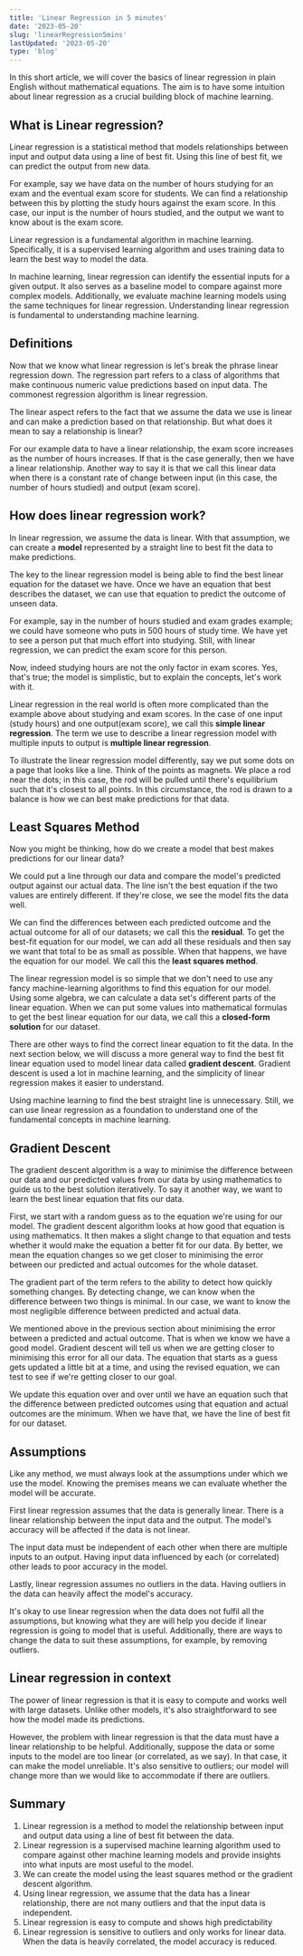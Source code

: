 ```yaml
---
title: 'Linear Regression in 5 minutes'
date: '2023-05-20'
slug: 'linearRegression5mins'
lastUpdated: '2023-05-20'
type: 'blog'
---
```


In this short article, we will cover the basics of linear regression in plain English without mathematical equations. The aim is to have some intuition about linear regression as a crucial building block of machine learning.

## What is Linear regression?

Linear regression is a statistical method that models relationships between input and output data using a line of best fit. Using this line of best fit, we can predict the output from new data.

For example, say we have data on the number of hours studying for an exam and the eventual exam score for students. We can find a relationship between this by plotting the study hours against the exam score. In this case, our input is the number of hours studied, and the output we want to know about is the exam score.

Linear regression is a fundamental algorithm in machine learning. Specifically, it is a supervised learning algorithm and uses training data to learn the best way to model the data.

In machine learning, linear regression can identify the essential inputs for a given output. It also serves as a baseline model to compare against more complex models. Additionally, we evaluate machine learning models using the same techniques for linear regression. Understanding linear regression is fundamental to understanding machine learning.

## Definitions

Now that we know what linear regression is let's break the phrase linear regression down. The regression part refers to a class of algorithms that make continuous numeric value predictions based on input data. The commonest regression algorithm is linear regression.

The linear aspect refers to the fact that we assume the data we use is linear and can make a prediction based on that relationship. But what does it mean to say a relationship is linear?

For our example data to have a linear relationship, the exam score increases as the number of hours increases. If that is the case generally, then we have a linear relationship. Another way to say it is that we call this linear data when there is a constant rate of change between input (in this case, the number of hours studied) and output (exam score).

## How does linear regression work?

In linear regression, we assume the data is linear. With that assumption, we can create a **model** represented by a straight line to best fit the data to make predictions.

The key to the linear regression model is being able to find the best linear equation for the dataset we have. Once we have an equation that best describes the dataset, we can use that equation to predict the outcome of unseen data.

For example, say in the number of hours studied and exam grades example; we could have someone who puts in 500 hours of study time. We have yet to see a person put that much effort into studying. Still, with linear regression, we can predict the exam score for this person.

Now, indeed studying hours are not the only factor in exam scores. Yes, that's true; the model is simplistic, but to explain the concepts, let's work with it.

Linear regression in the real world is often more complicated than the example above about studying and exam scores. In the case of one input (study hours) and one output(exam score), we call this **simple linear regression**. The term we use to describe a linear regression model with multiple inputs to output is **multiple linear regression**.

To illustrate the linear regression model differently, say we put some dots on a page that looks like a line. Think of the points as magnets. We place a rod near the dots; in this case, the rod will be pulled until there's equilibrium such that it's closest to all points. In this circumstance, the rod is drawn to a balance is how we can best make predictions for that data.

## Least Squares Method

Now you might be thinking, how do we create a model that best makes predictions for our linear data?

We could put a line through our data and compare the model's predicted output against our actual data. The line isn't the best equation if the two values are entirely different. If they're close, we see the model fits the data well.

We can find the differences between each predicted outcome and the actual outcome for all of our datasets; we call this the **residual**. To get the best-fit equation for our model, we can add all these residuals and then say we want that total to be as small as possible. When that happens, we have the equation for our model. We call this the **least squares method**.

The linear regression model is so simple that we don't need to use any fancy machine-learning algorithms to find this equation for our model. Using some algebra, we can calculate a data set's different parts of the linear equation. When we can put some values into mathematical formulas to get the best linear equation for our data, we call this a **closed-form solution** for our dataset.

There are other ways to find the correct linear equation to fit the data. In the next section below, we will discuss a more general way to find the best fit linear equation used to model linear data called **gradient descent**. Gradient descent is used a lot in machine learning, and the simplicity of linear regression makes it easier to understand.

Using machine learning to find the best straight line is unnecessary. Still, we can use linear regression as a foundation to understand one of the fundamental concepts in machine learning.

## Gradient Descent

The gradient descent algorithm is a way to minimise the difference between our data and our predicted values from our data by using mathematics to guide us to the best solution iteratively. To say it another way, we want to learn the best linear equation that fits our data.

First, we start with a random guess as to the equation we're using for our model. The gradient descent algorithm looks at how good that equation is using mathematics. It then makes a slight change to that equation and tests whether it would make the equation a better fit for our data. By better, we mean the equation changes so we get closer to minimising the error between our predicted and actual outcomes for the whole dataset.

The gradient part of the term refers to the ability to detect how quickly something changes. By detecting change, we can know when the difference between two things is minimal. In our case, we want to know the most negligible difference between predicted and actual data.

We mentioned above in the previous section about minimising the error between a predicted and actual outcome. That is when we know we have a good model. Gradient descent will tell us when we are getting closer to minimising this error for all our data. The equation that starts as a guess gets updated a little bit at a time, and using the revised equation, we can test to see if we're getting closer to our goal.

We update this equation over and over until we have an equation such that the difference between predicted outcomes using that equation and actual outcomes are the minimum. When we have that, we have the line of best fit for our dataset.

## Assumptions

Like any method, we must always look at the assumptions under which we use the model. Knowing the premises means we can evaluate whether the model will be accurate.

First linear regression assumes that the data is generally linear. There is a linear relationship between the input data and the output. The model's accuracy will be affected if the data is not linear.

The input data must be independent of each other when there are multiple inputs to an output. Having input data influenced by each (or correlated) other leads to poor accuracy in the model.

Lastly, linear regression assumes no outliers in the data. Having outliers in the data can heavily affect the model's accuracy.

It's okay to use linear regression when the data does not fulfil all the assumptions, but knowing what they are will help you decide if linear regression is going to model that is useful. Additionally, there are ways to change the data to suit these assumptions, for example, by removing outliers.

## Linear regression in context

The power of linear regression is that it is easy to compute and works well with large datasets. Unlike other models, it's also straightforward to see how the model made its predictions.

However, the problem with linear regression is that the data must have a linear relationship to be helpful. Additionally, suppose the data or some inputs to the model are too linear (or correlated, as we say). In that case, it can make the model unreliable. It's also sensitive to outliers; our model will change more than we would like to accommodate if there are outliers.

## Summary

1. Linear regression is a method to model the relationship between input and output data using a line of best fit between the data.
2. Linear regression is a supervised machine learning algorithm used to compare against other machine learning models and provide insights into what inputs are most useful to the model.
3. We can create the model using the least squares method or the gradient descent algorithm.
4. Using linear regression, we assume that the data has a linear relationship, there are not many outliers and that the input data is independent.
5. Linear regression is easy to compute and shows high predictability
6. Linear regression is sensitive to outliers and only works for linear data. When the data is heavily correlated, the model accuracy is reduced.
